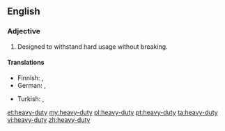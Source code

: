 ==English==

===Adjective===
{{en-adj|head=[[heavy]]-[[duty]]}}

# Designed to withstand hard usage without breaking.

====Translations====
{{trans-top|designed to withstand hard usage}}
* Finnish: {{t+|fi|raskas}}, {{t+|fi|tukeva}}
* German: {{t-|de|hochleistungsfähig}}, {{t-|de|strapazierfähig}}
{{trans-mid}}
* Turkish: {{t+|tr|dayanıklı}}, {{qualifier|dated}} {{t+|tr|mukavemetli}}
{{trans-bottom}}

[[et:heavy-duty]]
[[my:heavy-duty]]
[[pl:heavy-duty]]
[[pt:heavy-duty]]
[[ta:heavy-duty]]
[[vi:heavy-duty]]
[[zh:heavy-duty]]